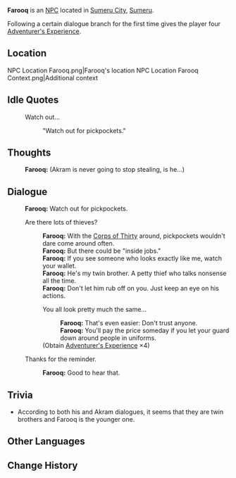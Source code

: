 {{Meta
|missing_NPC_profile  = yes
}}
{{Character Infobox
|type             = NPC
|image            = NPC Farooq.png
|region           = Sumeru
|affiliation      = Corps of Thirty
|title            = Mercenary, Corps of Thirty
|ancestry         = <!-- Clan/family -->
|father           = 
|mother           = 
|spouse           = 
|sibling          = Akram
|siblingNote      = Twin brother
|child            = 
|relative         = 
|voiceEN          = 
|voiceCN          = 
|voiceJP          = 
|dialoguereward   = {{Card|Adventurer's Experience|4}}
}}
'''Farooq''' is an [[NPC]] located in [[Sumeru City]], [[Sumeru]].

Following a certain dialogue branch for the first time gives the player four [[Adventurer's Experience]].

==Location==
<gallery>
NPC Location Farooq.png|Farooq's location
NPC Location Farooq Context.png|Additional context
</gallery>
<!--
==Profile==
''(To be added.)''

===Personality===
''(To be added.)''

===Appearance===
''(To be added.)''
<!--
==Quests and Events==
{{Quests and Events}}
-->
==Idle Quotes==
{{Dialogue start}}
: {{DIcon|Idle}} Watch out...
:: {{A|VO Farooq 01.ogg}} "Watch out for pickpockets."
{{Dialogue end}}

==Thoughts==
{{All Schemes to Know Explanation|name=Farooq}}
:{{A|VO Farooq All Schemes to Know 01.ogg}} '''Farooq:''' (Akram is never going to stop stealing, is he...)

==Dialogue==
{{Dialogue start}}
:'''Farooq:''' Watch out for pickpockets.
:{{DIcon}} Are there lots of thieves?
::'''Farooq:''' With the [[Corps of Thirty]] around, pickpockets wouldn't dare come around often.
::'''Farooq:''' But there could be "inside jobs."
::'''Farooq:''' If you see someone who looks exactly like me, watch your wallet.
::'''Farooq:''' He's my twin brother. A petty thief who talks nonsense all the time.
::'''Farooq:''' Don't let him rub off on you. Just keep an eye on his actions.
::{{DIcon|Reward}} You all look pretty much the same...
:::'''Farooq:''' That's even easier: Don't trust anyone.
:::'''Farooq:''' You'll pay the price someday if you let your guard down around people in uniforms.
::;(Obtain [[Adventurer's Experience]] ×4)
:{{DIcon}} Thanks for the reminder.
::'''Farooq:''' Good to hear that.
{{Dialogue end}}

==Trivia==
* According to both his and Akram dialogues, it seems that they are twin brothers and Farooq is the younger one.

==Other Languages==
{{Other Languages
|default_hidden = 1
|en      = Farooq
|zhs     = 法卢克
|zhs_rm  = Fǎlúkè
|zht     = 法盧克
|zht_rm  = Fǎlúkè
|ja      = ファルーク
|ja_rm   = Faruuku
|ko      = 파루크
|ko_rm   = Parukeu
|es      = Faruq
|fr      = Farooq
|ru      = Фарук
|th      = Farooq
|vi      = Farooq
|de      = Farooq
|id      = Farooq
|pt      = Farooq
|tr      = Farooq
|it      = Farooq
}}

==Change History==
{{Change History|3.0}}
<!--
==References==
{{Reflist}}
-->